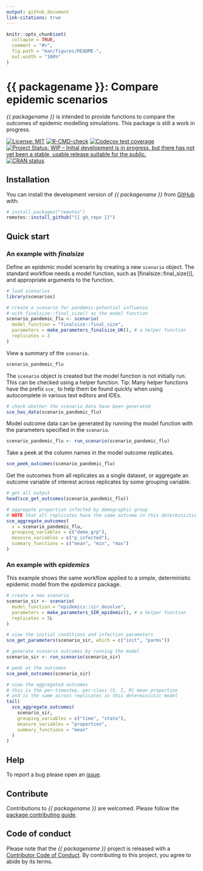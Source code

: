 ```yaml
---
output: github_document
link-citations: true
---
```


```r
knitr::opts_chunk$set(
  collapse = TRUE,
  comment = "#>",
  fig.path = "man/figures/README-",
  out.width = "100%"
)
```

# {{ packagename }}: Compare epidemic scenarios
<!-- <img src="man/figures/logo.png" align="right" width="130"/> -->

_{{ packagename }}_ is intended to provide functions to compare the outcomes of epidemic modelling simulations. This package is still a work in progress.

<!-- badges: start -->
[![License: MIT](https://img.shields.io/badge/License-MIT-blue.svg)](https://opensource.org/licenses/MIT)
[![R-CMD-check](https://github.com/{{ gh_repo }}/actions/workflows/R-CMD-check.yaml/badge.svg)](https://github.com/{{ gh_repo }}/actions/workflows/R-CMD-check.yaml)
[![Codecov test coverage](https://codecov.io/gh/{{ gh_repo }}/branch/main/graph/badge.svg)](https://app.codecov.io/gh/{{ gh_repo }}?branch=main)
[![Project Status: WIP – Initial development is in progress, but there has not yet been a stable, usable release suitable for the public.](https://www.repostatus.org/badges/latest/wip.svg)](https://www.repostatus.org/#wip)
[![CRAN status](https://www.r-pkg.org/badges/version/{{ packagename }})](https://CRAN.R-project.org/package={{ packagename }})
<!-- badges: end -->

## Installation

You can install the development version of _{{ packagename }}_ from [GitHub](https://github.com/) with:

```r
# install.packages("remotes")
remotes::install_github("{{ gh_repo }}")
```

## Quick start

### An example with _finalsize_

Define an epidemic model scenario by creating a new `scenario` object. The standard workflow needs a model function, such as [finalsize::final_size()], and appropriate arguments to the function.

```r
# load scenarios
library(scenarios)

# create a scenario for pandemic-potential influenza
# with finalsize::final_size() as the model function
scenario_pandemic_flu <- scenario(
  model_function = "finalsize::final_size",
  parameters = make_parameters_finalsize_UK(), # a helper function
  replicates = 3
)
```

View a summary of the `scenario`.

```r
scenario_pandemic_flu
```

The `scenario` object is created but the model function is not initially run. This can be checked using a helper function. Tip: Many helper functions have the prefix `sce_` to help them be found quickly when using autocomplete in various text editors and IDEs.

```r
# check whether the scenario data have been generated
sce_has_data(scenario_pandemic_flu)
```

Model outcome data can be generated by running the model function with the parameters specified in the `scenario`.

```r
scenario_pandemic_flu <- run_scenario(scenario_pandemic_flu)
```

Take a peek at the column names in the model outcome replicates.

```r
sce_peek_outcomes(scenario_pandemic_flu)
```

Get the outcomes from all replicates as a single dataset, or aggregate an outcome variable of interest across replicates by some grouping variable.

```r
# get all output
head(sce_get_outcomes(scenario_pandemic_flu))

# aggregate proportion infected by demographic group
# NOTE that all replicates have the same outcome in this deterministic model
sce_aggregate_outcomes(
  x = scenario_pandemic_flu,
  grouping_variables = c("demo_grp"),
  measure_variables = c("p_infected"),
  summary_functions = c("mean", "min", "max")
)
```

### An example with _epidemics_

This example shows the same workflow applied to a simple, deterministic epidemic model from the _epidemics_ package.

```r
# create a new scenario
scenario_sir <- scenario(
  model_function = "epidemics::sir_desolve",
  parameters = make_parameters_SIR_epidemic(), # a helper function
  replicates = 5L
)

# view the initial conditions and infection parameters
sce_get_parameters(scenario_sir, which = c("init", "parms"))

# generate scenario outcomes by running the model
scenario_sir <- run_scenario(scenario_sir)

# peek at the outcomes
sce_peek_outcomes(scenario_sir)

# view the aggregated outcomes
# this is the per-timestep, per-class (S, I, R) mean proportion
# and is the same across replicates in this deterministic model
tail(
  sce_aggregate_outcomes(
    scenario_sir,
    grouping_variables = c("time", "state"),
    measure_variables = "proportion",
    summary_functions = "mean"
  )
)
```

## Help 

To report a bug please open an [issue](https://github.com/{{ gh_repo }}/issues/new/choose).

## Contribute

Contributions to _{{ packagename }}_ are welcomed. Please follow the [package contributing guide](https://github.com/{{ gh_repo }}/blob/main/.github/CONTRIBUTING.md).

## Code of conduct

Please note that the _{{ packagename }}_ project is released with a [Contributor Code of Conduct](https://github.com/epiverse-trace/.github/blob/main/CODE_OF_CONDUCT.md). By contributing to this project, you agree to abide by its terms.
